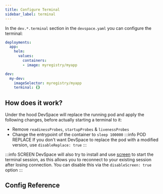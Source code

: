 ```yaml
---
title: Configure Terminal
sidebar_label: terminal
---
```




In the `dev.*.terminal` section in the `devspace.yaml` you can configure the terminal:
```yaml
deployments:
  app:
    helm:
      values:
        containers:
        - image: myregistry/myapp

dev:
  my-dev:
    imageSelector: myregistry/myapp
    terminal: {}
```

## How does it work?

Under the hood DevSpace will replace the running pod and apply the following changes, before actually starting a terminal to it:
- Remove `readinessProbes`, `startupProbes` & `livenessProbes`
- Change the entrypoint of the container to `sleep 100000`
:::info POD REPLACE
If you don't want DevSpace to replace the pod with a modified version, use `disableReplace: true`
:::

:::info SCREEN
DevSpace will also try to install and use [screen](https://linuxize.com/post/how-to-use-linux-screen/) to start the terminal session, as this allows you to reconnect to your existing session after losing connection. You can disable this via the `disableScreen: true` option
:::


## Config Reference

<ConfigPartial/>
